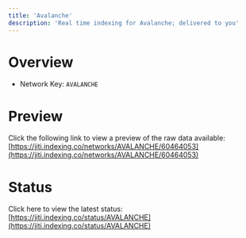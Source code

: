 ```yaml
---
title: 'Avalanche'
description: 'Real time indexing for Avalanche; delivered to you'
---
```


# Overview
- Network Key: `AVALANCHE`

# Preview
Click the following link to view a preview of the raw data available: [https://jiti.indexing.co/networks/AVALANCHE/60464053](https://jiti.indexing.co/networks/AVALANCHE/60464053)

# Status
Click here to view the latest status: [https://jiti.indexing.co/status/AVALANCHE](https://jiti.indexing.co/status/AVALANCHE)
